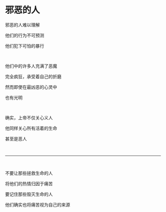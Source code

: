 # 邪恶的人

邪恶的人难以理解

他们的行为不可预测

他们犯下可怕的暴行

<p></p>

<br />

他们中的许多人充满了恶魔

完全疯狂，承受着自己的折磨

然而即使在最凶恶的心灵中

也有光明

<br />

确实，上帝不仅关心义人

他同样关心所有活着的生命

甚至是恶人

<p></p>

<br />

---

<br />

不要让那些拯救生命的人

将他们的热情归因于痛苦

要记住那些毁灭生命的人

他们确实也将痛苦视为自己的来源
